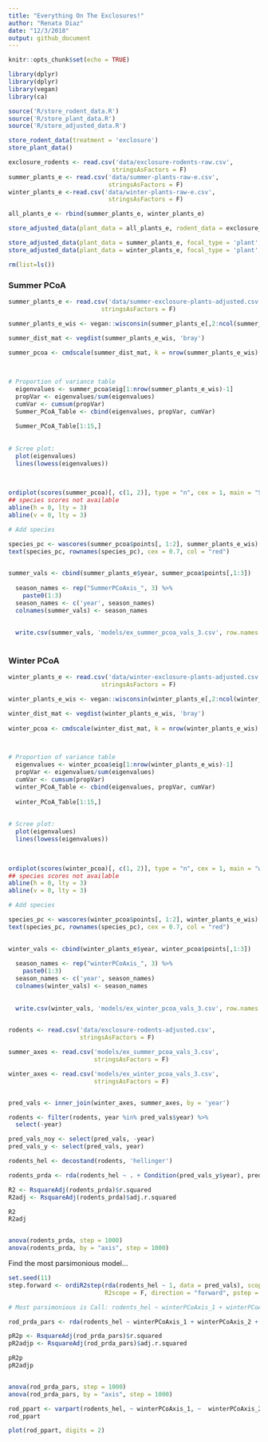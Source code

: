```yaml
---
title: "Everything On The Exclosures!"
author: "Renata Diaz"
date: "12/3/2018"
output: github_document
---
```


```r
knitr::opts_chunk$set(echo = TRUE)

library(dplyr)
library(dplyr)
library(vegan)
library(ca)
```

```r
source('R/store_rodent_data.R')
source('R/store_plant_data.R')
source('R/store_adjusted_data.R')

store_rodent_data(treatment = 'exclosure')
store_plant_data()

exclosure_rodents <- read.csv('data/exclosure-rodents-raw.csv', 
                             stringsAsFactors = F)
summer_plants_e <- read.csv('data/summer-plants-raw-e.csv', 
                            stringsAsFactors = F)
winter_plants_e <-read.csv('data/winter-plants-raw-e.csv', 
                            stringsAsFactors = F)

all_plants_e <- rbind(summer_plants_e, winter_plants_e)

store_adjusted_data(plant_data = all_plants_e, rodent_data = exclosure_rodents, focal_type = 'rodent', treatment = 'exclosure')

store_adjusted_data(plant_data = summer_plants_e, focal_type = 'plant', season = 'summer', treatment = 'exclosure')
store_adjusted_data(plant_data = winter_plants_e, focal_type = 'plant', season = 'winter', treatment = 'exclosure')

rm(list=ls())

```

### Summer PCoA

```r
summer_plants_e <- read.csv('data/summer-exclosure-plants-adjusted.csv',
                          stringsAsFactors = F)

summer_plants_e_wis <- vegan::wisconsin(summer_plants_e[,2:ncol(summer_plants_e)])

summer_dist_mat <- vegdist(summer_plants_e_wis, 'bray')
  
summer_pcoa <- cmdscale(summer_dist_mat, k = nrow(summer_plants_e_wis) - 1, eig = T)


  
# Proportion of variance table 
  eigenvalues <- summer_pcoa$eig[1:nrow(summer_plants_e_wis)-1]
  propVar <- eigenvalues/sum(eigenvalues)
  cumVar <- cumsum(propVar)
  Summer_PCoA_Table <- cbind(eigenvalues, propVar, cumVar)
  
  Summer_PCoA_Table[1:15,]
  
  
# Scree plot:
  plot(eigenvalues)
  lines(lowess(eigenvalues))
  
  

ordiplot(scores(summer_pcoa)[, c(1, 2)], type = "n", cex = 1, main = "Summer plant PCoA")
## species scores not available
abline(h = 0, lty = 3)
abline(v = 0, lty = 3)

# Add species

species_pc <- wascores(summer_pcoa$points[, 1:2], summer_plants_e_wis)
text(species_pc, rownames(species_pc), cex = 0.7, col = "red")
  
```

```r
summer_vals <- cbind(summer_plants_e$year, summer_pcoa$points[,1:3])
  
  season_names <- rep("SummerPCoAxis_", 3) %>%
    paste0(1:3)
  season_names <- c('year', season_names)
  colnames(summer_vals) <- season_names
  
  
  write.csv(summer_vals, 'models/ex_summer_pcoa_vals_3.csv', row.names = F)
 
```

### Winter PCoA

```r
winter_plants_e <- read.csv('data/winter-exclosure-plants-adjusted.csv',
                          stringsAsFactors = F)

winter_plants_e_wis <- vegan::wisconsin(winter_plants_e[,2:ncol(winter_plants_e)])

winter_dist_mat <- vegdist(winter_plants_e_wis, 'bray')
  
winter_pcoa <- cmdscale(winter_dist_mat, k = nrow(winter_plants_e_wis) - 1, eig = T)


  
# Proportion of variance table 
  eigenvalues <- winter_pcoa$eig[1:nrow(winter_plants_e_wis)-1]
  propVar <- eigenvalues/sum(eigenvalues)
  cumVar <- cumsum(propVar)
  winter_PCoA_Table <- cbind(eigenvalues, propVar, cumVar)
  
  winter_PCoA_Table[1:15,]
  
  
# Scree plot:
  plot(eigenvalues)
  lines(lowess(eigenvalues))
  
  

ordiplot(scores(winter_pcoa)[, c(1, 2)], type = "n", cex = 1, main = "winter plant PCoA")
## species scores not available
abline(h = 0, lty = 3)
abline(v = 0, lty = 3)

# Add species

species_pc <- wascores(winter_pcoa$points[, 1:2], winter_plants_e_wis)
text(species_pc, rownames(species_pc), cex = 0.7, col = "red")
  
```

```r
winter_vals <- cbind(winter_plants_e$year, winter_pcoa$points[,1:3])
  
  season_names <- rep("winterPCoAxis_", 3) %>%
    paste0(1:3)
  season_names <- c('year', season_names)
  colnames(winter_vals) <- season_names
  
  
  write.csv(winter_vals, 'models/ex_winter_pcoa_vals_3.csv', row.names = F)
 
```

``` r

rodents <- read.csv('data/exclosure-rodents-adjusted.csv', 
                    stringsAsFactors = F)

summer_axes <- read.csv('models/ex_summer_pcoa_vals_3.csv', 
                        stringsAsFactors = F)

winter_axes <- read.csv('models/ex_winter_pcoa_vals_3.csv',
                        stringsAsFactors = F)


pred_vals <- inner_join(winter_axes, summer_axes, by = 'year')

rodents <- filter(rodents, year %in% pred_vals$year) %>%
  select(-year)

pred_vals_noy <- select(pred_vals, -year)
pred_vals_y <- select(pred_vals, year)

rodents_hel <- decostand(rodents, 'hellinger')

rodents_prda <- rda(rodents_hel ~ . + Condition(pred_vals_y$year), pred_vals_noy)

R2 <- RsquareAdj(rodents_prda)$r.squared
R2adj <- RsquareAdj(rodents_prda)$adj.r.squared

R2
R2adj


anova(rodents_prda, step = 1000)
anova(rodents_prda, by = "axis", step = 1000)


```

Find the most parsimonious model...

```r

set.seed(11)
step.forward <- ordiR2step(rda(rodents_hel ~ 1, data = pred_vals), scope = formula(rodents_prda), 
                           R2scope = F, direction = "forward", pstep = 1000)

# Most parsimonious is Call: rodents_hel ~ winterPCoAxis_1 + winterPCoAxis_2 + SummerPCoAxis_1 

rod_prda_pars <- rda(rodents_hel ~ winterPCoAxis_1 + winterPCoAxis_2 + SummerPCoAxis_1 + Condition(pred_vals_y$year), pred_vals_noy)

pR2p <- RsquareAdj(rod_prda_pars)$r.squared
pR2adjp <- RsquareAdj(rod_prda_pars)$adj.r.squared

pR2p
pR2adjp


anova(rod_prda_pars, step = 1000)
anova(rod_prda_pars, by = "axis", step = 1000)


```

```r

rod_ppart <- varpart(rodents_hel, ~ winterPCoAxis_1, ~  winterPCoAxis_2, ~SummerPCoAxis_1, ~ pred_vals_y$year, data = pred_vals_noy)
rod_ppart

plot(rod_ppart, digits = 2)
```

